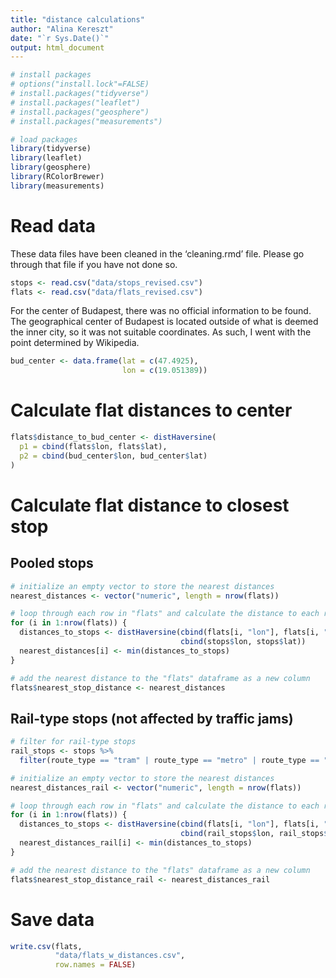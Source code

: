 ```yaml
---
title: "distance calculations"
author: "Alina Kereszt"
date: "`r Sys.Date()`"
output: html_document
---
```


```r
# install packages
# options("install.lock"=FALSE)
# install.packages("tidyverse")
# install.packages("leaflet")
# install.packages("geosphere")
# install.packages("measurements")
```

```r
# load packages
library(tidyverse)
library(leaflet)
library(geosphere)
library(RColorBrewer)
library(measurements)
```

# Read data
These data files have been cleaned in the 'cleaning.rmd' file. Please go through that file if you have not done so.
```r
stops <- read.csv("data/stops_revised.csv")
flats <- read.csv("data/flats_revised.csv")
```

For the center of Budapest, there was no official information to be found. The geographical center of Budapest is located outside of what is deemed the inner city, so it was not suitable coordinates. As such, I went with the point determined by Wikipedia.

```r
bud_center <- data.frame(lat = c(47.4925),
                         lon = c(19.051389))
```

# Calculate flat distances to center
```r
flats$distance_to_bud_center <- distHaversine(
  p1 = cbind(flats$lon, flats$lat),
  p2 = cbind(bud_center$lon, bud_center$lat)
)
```

# Calculate flat distance to closest stop
## Pooled stops
```r
# initialize an empty vector to store the nearest distances
nearest_distances <- vector("numeric", length = nrow(flats))

# loop through each row in "flats" and calculate the distance to each row in "stops", then select the smallest one
for (i in 1:nrow(flats)) {
  distances_to_stops <- distHaversine(cbind(flats[i, "lon"], flats[i, "lat"]),
                                      cbind(stops$lon, stops$lat))
  nearest_distances[i] <- min(distances_to_stops)
}

# add the nearest distance to the "flats" dataframe as a new column
flats$nearest_stop_distance <- nearest_distances
```

## Rail-type stops (not affected by traffic jams)
```r
# filter for rail-type stops
rail_stops <- stops %>% 
  filter(route_type == "tram" | route_type == "metro" | route_type == "commuter rail")

# initialize an empty vector to store the nearest distances
nearest_distances_rail <- vector("numeric", length = nrow(flats))

# loop through each row in "flats" and calculate the distance to each row in "stops", then select the smallest one
for (i in 1:nrow(flats)) {
  distances_to_stops <- distHaversine(cbind(flats[i, "lon"], flats[i, "lat"]),
                                      cbind(rail_stops$lon, rail_stops$lat))
  nearest_distances_rail[i] <- min(distances_to_stops)
}

# add the nearest distance to the "flats" dataframe as a new column
flats$nearest_stop_distance_rail <- nearest_distances_rail
```

# Save data
```r
write.csv(flats, 
          "data/flats_w_distances.csv",
          row.names = FALSE)
```



























